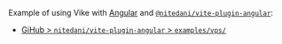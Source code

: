 Example of using Vike with [Angular](https://angular.io/) and [`@nitedani/vite-plugin-angular`](https://github.com/nitedani/vite-plugin-angular):
- [GiHub > `nitedani/vite-plugin-angular` > `examples/vps/`](https://github.com/nitedani/vite-plugin-angular/tree/main/examples/vps)

